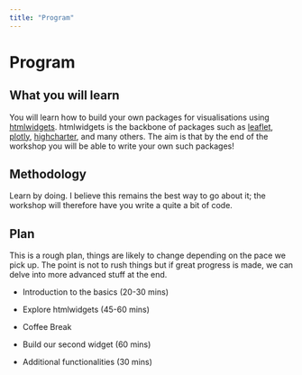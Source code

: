 ```yaml
---
title: "Program"
---
```


<div class="container" style="min-height:75vh;">

<h1>Program</h1>

<h2>What you will learn</h2>

You will learn how to build your own packages for visualisations using [htmlwidgets](http://www.htmlwidgets.org/). htmlwidgets is the backbone of packages such as [leaflet](https://rstudio.github.io/leaflet/), [plotly](https://plotly.com/r/), [highcharter](http://jkunst.com/highcharter/), and many others. The aim is that by the end of the workshop you will be able to write your own such packages!

<h2>Methodology</h2>

Learn by doing. I believe this remains the best way to go about it; the workshop will therefore have you write a quite a bit of code.

<h2>Plan</h2>

This is a rough plan, things are likely to change depending on the pace we pick up. The point is not to rush things but if great progress is made, we can delve into more advanced stuff at the end.

<ul class="collection with-header">
<li class="collection-item"><p>Introduction to the basics (20-30 mins)</p></li>
<li class="collection-item"><p>Explore htmlwidgets (45-60 mins)</p></li>
<li class="collection-item"><p>Coffee Break</p></li>
<li class="collection-item"><p>Build our second widget (60 mins)</p></li>
<li class="collection-item"><p>Additional functionalities (30 mins)</p></li>
</ul>

</div>